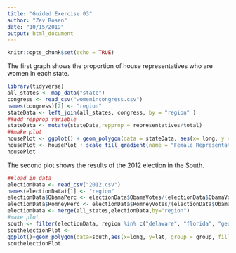 ```yaml
---
title: "Guided Exercise 03"
author: "Zev Rosen"
date: "10/15/2019"
output: html_document
---
```


```r
knitr::opts_chunk$set(echo = TRUE)
```
The first graph shows the proportion of house representatives who are women in each state. 
```r
library(tidyverse)
all_states <- map_data("state")
congress <- read_csv("womenincongress.csv")
names(congress)[2] <- "region"
stateData <- left_join(all_states, congress, by = "region" )
##add repprop variable 
stateData <- mutate(stateData,repprop = representatives/total)
##make plot 
housePlot <- ggplot() + geom_polygon(data = stateData, aes(x= long, y = lat, group = group, fill = repprop), color = "grey50") + coord_map() + labs(x = "", y = "", title = "Women in the House") + theme_classic() + theme(axis.ticks.y = element_blank(), axis.text.y = element_blank(), axis.ticks.x = element_blank(), axis.text.x = element_blank())
housePlot <- housePlot + scale_fill_gradient(name = "Female Representatives", low = "whitesmoke", high = "darkred")
housePlot
```

The second plot shows the results of the 2012 election in the South. 

```r
##load in data 
electionData <- read_csv("2012.csv")
names(electionData)[1] <- "region"
electionData$ObamaPerc <- electionData$ObamaVotes/(electionData$ObamaVotes+electionData$RomneyVotes+electionData$JohnsonVotes+electionData$SteinVotes)
electionData$RomneyPerc <- electionData$RomneyVotes/(electionData$ObamaVotes+electionData$RomneyVotes+electionData$JohnsonVotes+electionData$SteinVotes)
electionData <- merge(all_states,electionData,by="region")
#make plot 
south <- filter(electionData, region %in% c("delaware", "florida", "georgia", "maryland", "north carolina", "south carolina", "virginia", "district of columbia", "west virginia", "alabama", "kentucky", "mississippi", "tennessee", "arkansas", "louisiana", "oklahoma", "texas"))
southelectionPlot <-
ggplot()+geom_polygon(data=south,aes(x=long, y=lat, group = group, fill=ObamaPerc),color="grey50")+coord_map()+labs(x="",y="",title="2012 Election Results")+theme_classic()+ theme(axis.ticks.y = element_blank(),axis.text.y = element_blank(), axis.ticks.x = element_blank(),axis.text.x = element_blank()) + scale_fill_gradient2(name="Obama's Percentage",low="red",mid="white",high="blue",midpoint=.5)
southelectionPlot
```

